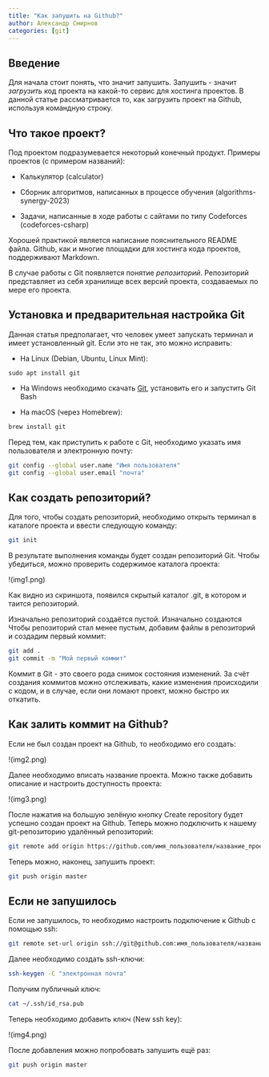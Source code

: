 ```yaml
---
title: "Как запушить на Github?"
author: Александр Смирнов
categories: [git]
---
```


## Введение
Для начала стоит понять, что значит запушить. Запушить - значит *загрузить* код проекта на какой-то сервис для хостинга проектов. В данной статье рассматривается то, как загрузить проект на Github, используя командную строку.

## Что такое проект?

Под проектом подразумевается некоторый конечный продукт. Примеры проектов (с примером названий):

- Калькулятор (calculator)

- Сборник алгоритмов, написанных в процессе обучения (algorithms-synergy-2023)

- Задачи, написанные в ходе работы с сайтами по типу Codeforces (codeforces-csharp)

Хорошей практикой является написание пояснительного README файла. Github, как и многие площадки для хостинга кода проектов, поддерживают Markdown.

В случае работы с Git появляется понятие *репозиторий*. Репозиторий представляет из себя хранилище всех версий проекта, создаваемых по мере его проекта.

## Установка и предварительная настройка Git

Данная статья предполагает, что человек умеет запускать терминал и имеет установленный git. Если это не так, это можно исправить:

- На Linux (Debian, Ubuntu, Linux Mint):

```
sudo apt install git
```

- На Windows необходимо скачать [Git](https://git-scm.com/download/win), установить его и запустить Git Bash

- На macOS (через Homebrew):

```bash
brew install git
```

Перед тем, как приступить к работе с Git, необходимо указать имя пользователя и электронную почту:

```bash
git config --global user.name "Имя пользователя"
git config --global user.email "почта"
```

## Как создать репозиторий?

Для того, чтобы создать репозиторий, необходимо открыть терминал в каталоге проекта и ввести следующую команду:

```bash
git init
```

В результате выполнения команды будет создан репозиторий Git. Чтобы убедиться, можно проверить содержимое каталога проекта:

!(img1.png)

Как видно из скриншота, появился скрытый каталог .git, в котором и таится репозиторий.

Изначально репозиторий создаётся пустой. Изначально создаются  Чтобы репозиторий стал менее пустым, добавим файлы в репозиторий и создадим первый коммит:

```bash
git add .
git commit -m "Мой первый коммит"
```

Коммит в Git - это своего рода снимок состояния изменений. За счёт создания коммитов можно отслеживать, какие изменения происходили с кодом, и в случае, если они ломают проект, можно быстро их откатить.

## Как залить коммит на Github?

Если не был создан проект на Github, то необходимо его создать:

!(img2.png)

Далее необходимо вписать название проекта. Можно также добавить описание и настроить доступность проекта:

!(img3.png)

После нажатия на большую зелёную кнопку Create repository будет успешно создан проект на Github. Теперь можно подключить к нашему git-репозиторию удалённый репозиторий:

```bash
git remote add origin https://github.com/имя_пользователя/название_проекта
```

Теперь можно, наконец, запушить проект:

```bash
git push origin master
```

## Если не запушилось

Если не запушилось, то необходимо настроить подключение к Github с помощью ssh:

```bash
git remote set-url origin ssh://git@github.com:имя_пользователя/название_проекта.git
```

Далее необходимо создать ssh-ключи:

```bash
ssh-keygen -C "электронная почта"
```

Получим публичный ключ:

```bash
cat ~/.ssh/id_rsa.pub
```

Теперь необходимо добавить ключ (New ssh key):

!(img4.png)

После добавления можно попробовать запушить ещё раз:

```bash
git push origin master
```
